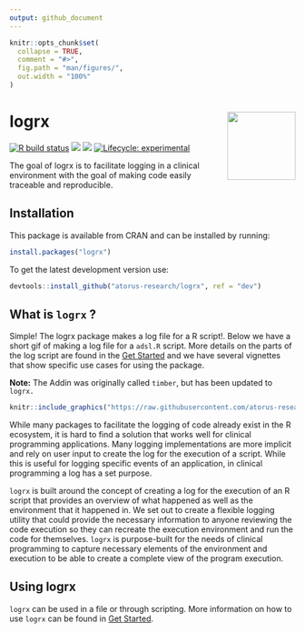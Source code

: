 ```yaml
---
output: github_document
---
```


<!-- README.md is generated from README.Rmd. Please edit that file -->

```r
knitr::opts_chunk$set(
  collapse = TRUE,
  comment = "#>",
  fig.path = "man/figures/",
  out.width = "100%"
)
```

# logrx  <img src="man/figures/logo.png" align="right" alt="" width="120" />

<!-- badges: start -->
[![R build status](https://github.com/atorus-research/logrx/workflows/R-CMD-check/badge.svg)](https://github.com/atorus-research/logrx/actions?workflow=R-CMD-check)
[<img src="https://img.shields.io/codecov/c/github/atorus-research/logrx">](https://app.codecov.io/gh/atorus-research/logrx)
[<img src="https://img.shields.io/badge/License-MIT-blue.svg">](https://github.com/atorus-research/logrx/blob/master/LICENSE.md)
[![Lifecycle: experimental](https://img.shields.io/badge/lifecycle-experimental-orange.svg)](https://lifecycle.r-lib.org/articles/stages.html#experimental-1)
<!-- badges: end -->

The goal of logrx is to facilitate logging in a clinical environment with the goal of making code easily traceable and reproducible.

## Installation

This package is available from CRAN and can be installed by running: 

```r
install.packages("logrx")
```

To get the latest development version use:

```r
devtools::install_github("atorus-research/logrx", ref = "dev")
```

## What is ```logrx``` ?

Simple!  The logrx package makes a log file for a R script!.  Below we have a short gif of
making a log file for a `adsl.R` script.  More details on the parts of the log script
are found in the [Get Started](https://atorus-research.github.io/logrx/articles/logrx.html) and we have several vignettes that show specific use cases for using the package.

**Note:**  The Addin was originally called `timber`, but has been updated to `logrx.`

```r
knitr::include_graphics("https://raw.githubusercontent.com/atorus-research/atorus-assets/main/logrx.gif")
```


While many packages to facilitate the logging of code already exist in the R ecosystem, it is hard to find a solution that works well for clinical programming applications.  Many logging implementations are more implicit and rely on user input to create the log for the execution of a script.  While this is useful for logging specific events of an application, in clinical programming a log has a set purpose.  

```logrx``` is built around the concept of creating a log for the execution of an R script that provides an overview of what happened as well as the environment that it happened in.  We set out to create a flexible logging utility that could provide the necessary information to anyone reviewing the code execution so they can recreate the execution environment and run the code for themselves.  ```logrx``` is purpose-built for the needs of clinical programming to capture necessary elements of the environment and execution to be able to create a complete view of the program execution.

## Using logrx
```logrx``` can be used in a file or through scripting.  More information on how to use ```logrx``` can be found in [Get Started](https://atorus-research.github.io/logrx/articles/logrx.html).

